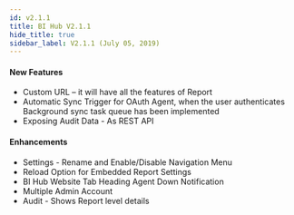 ```yaml
---
id: v2.1.1
title: BI Hub V2.1.1
hide_title: true
sidebar_label: V2.1.1 (July 05, 2019)
---
```



<ReleaseDate
version="BI Hub V2.1.1"
date="July 05, 2019"
/>

#### New Features 

* Custom URL – it will have all the features of Report
* Automatic Sync Trigger for OAuth Agent, when the user authenticates Background sync task queue has been implemented
* Exposing Audit Data - As REST API

#### Enhancements

* Settings - Rename and Enable/Disable Navigation Menu
* Reload Option for Embedded Report Settings
* BI Hub Website Tab Heading Agent Down Notification
* Multiple Admin Account
* Audit - Shows Report level details

